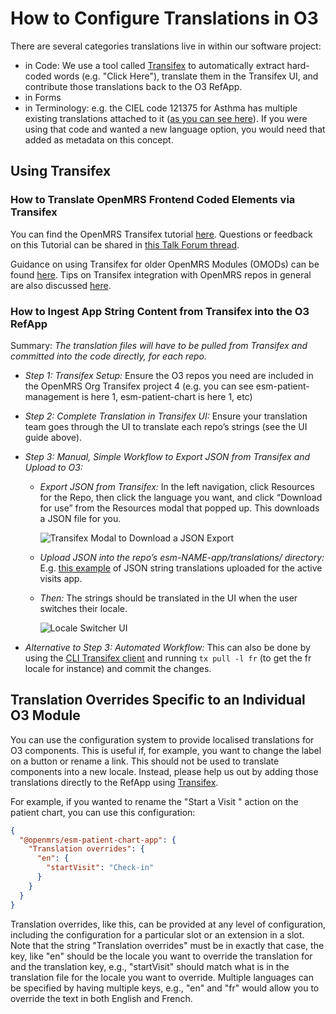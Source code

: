 
# How to Configure Translations in O3

There are several categories translations live in within our software project:

- in Code: We use a tool called [Transifex](https://explore.transifex.com/openmrs/) to automatically extract hard-coded words (e.g. "Click Here"), translate them in the Transifex UI, and contribute those translations back to the O3 RefApp.
- in Forms
- in Terminology: e.g. the CIEL code 121375 for Asthma has multiple existing translations attached to it ([as you can see here](https://app.openconceptlab.org/#/orgs/CIEL/sources/CIEL/concepts/121375/)). If you were using that code and wanted a new language option, you would need that added as metadata on this concept.

## Using Transifex

### How to Translate OpenMRS Frontend Coded Elements via Transifex

You can find the OpenMRS Transifex tutorial [here](https://mekom.notion.site/Translating-OpenMRS-frontend-via-Transifex-398836d729ff46d0b30232daa2c59945). Questions or feedback on this Tutorial can be shared in [this Talk Forum thread](https://talk.openmrs.org/t/translating-openmrs-frontend-via-transifex/37490).

Guidance on using Transifex for older OpenMRS Modules (OMODs) can be found [here](https://wiki.openmrs.org/display/docs/Maintaining+OpenMRS+Module+Translations+via+Transifex). Tips on Transifex integration with OpenMRS repos in general are also discussed [here](https://talk.openmrs.org/t/transifex-integration-with-openmrs-repositories/34557).

### How to Ingest App String Content from Transifex into the O3 RefApp

Summary: _The translation files will have to be pulled from Transifex and committed into the code directly, for each repo._

- _Step 1: Transifex Setup:_ Ensure the O3 repos you need are included in the OpenMRS Org Transifex project 4 (e.g. you can see esm-patient-management is here 1, esm-patient-chart is here 1, etc)

- _Step 2: Complete Translation in Transifex UI:_ Ensure your translation team goes through the UI to translate each repo’s strings (see the UI guide above).

- _Step 3: Manual, Simple Workflow to Export JSON from Transifex and Upload to O3:_

  - _Export JSON from Transifex:_ In the left navigation, click Resources for the Repo, then click the language you want, and click “Download for use” from the Resources modal that popped up. This downloads a JSON file for you.

    ![Transifex Modal to Download a JSON Export](/transifex-download-json-export.png)

  - _Upload JSON into the repo’s esm-NAME-app/translations/ directory:_ E.g. [this example](https://github.com/openmrs/openmrs-esm-patient-management/tree/main/packages/esm-active-visits-app/translations) of JSON string translations uploaded for the active visits app.

  - _Then:_ The strings should be translated in the UI when the user switches their locale.

    ![Locale Switcher UI](/translation-locale-switcher.png)

- _Alternative to Step 3: Automated Workflow:_ This can also be done by using the [CLI Transifex client](https://developers.transifex.com/docs/cli) and running `tx pull -l fr` (to get the fr locale for instance) and commit the changes.

## Translation Overrides Specific to an Individual O3 Module

You can use the configuration system to provide localised translations for O3 components. This is useful if, for example, you want to change the label on a button or rename a link. This should not be used to translate components into a new locale. Instead, please help us out by adding those translations directly to the RefApp using [Transifex](https://explore.transifex.com/openmrs/).

For example, if you wanted to rename the "Start a Visit " action on the patient chart, you can use this configuration:

```json
{
  "@openmrs/esm-patient-chart-app": {
    "Translation overrides": {
      "en": {
        "startVisit": "Check-in"
      }
    }
  }
}
```

Translation overrides, like this, can be provided at any level of configuration, including the configuration for a particular slot or an extension in a slot. Note that the string "Translation overrides" must be in exactly that case, the key, like "en" should be the locale you want to override the translation for and the translation key, e.g., "startVisit" should match what is in the translation file for the locale you want to override. Multiple languages can be specified by having multiple keys, e.g., "en" and "fr" would allow you to override the text in both English and French.
